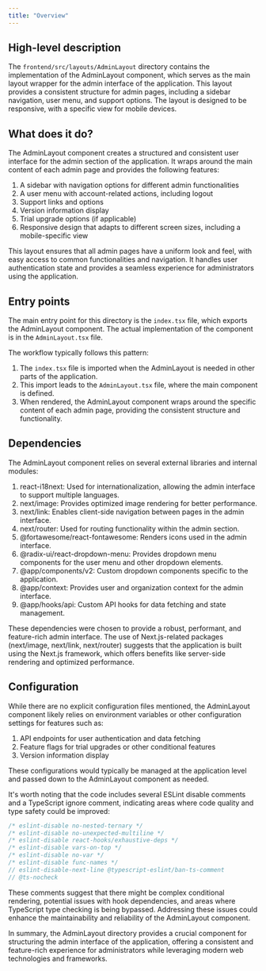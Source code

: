 ```yaml
---
title: "Overview"
---
```


## High-level description
The `frontend/src/layouts/AdminLayout` directory contains the implementation of the AdminLayout component, which serves as the main layout wrapper for the admin interface of the application. This layout provides a consistent structure for admin pages, including a sidebar navigation, user menu, and support options. The layout is designed to be responsive, with a specific view for mobile devices.

## What does it do?
The AdminLayout component creates a structured and consistent user interface for the admin section of the application. It wraps around the main content of each admin page and provides the following features:

1. A sidebar with navigation options for different admin functionalities
2. A user menu with account-related actions, including logout
3. Support links and options
4. Version information display
5. Trial upgrade options (if applicable)
6. Responsive design that adapts to different screen sizes, including a mobile-specific view

This layout ensures that all admin pages have a uniform look and feel, with easy access to common functionalities and navigation. It handles user authentication state and provides a seamless experience for administrators using the application.

## Entry points
The main entry point for this directory is the `index.tsx` file, which exports the AdminLayout component. The actual implementation of the component is in the `AdminLayout.tsx` file.

The workflow typically follows this pattern:
1. The `index.tsx` file is imported when the AdminLayout is needed in other parts of the application.
2. This import leads to the `AdminLayout.tsx` file, where the main component is defined.
3. When rendered, the AdminLayout component wraps around the specific content of each admin page, providing the consistent structure and functionality.

## Dependencies
The AdminLayout component relies on several external libraries and internal modules:

1. react-i18next: Used for internationalization, allowing the admin interface to support multiple languages.
2. next/image: Provides optimized image rendering for better performance.
3. next/link: Enables client-side navigation between pages in the admin interface.
4. next/router: Used for routing functionality within the admin section.
5. @fortawesome/react-fontawesome: Renders icons used in the admin interface.
6. @radix-ui/react-dropdown-menu: Provides dropdown menu components for the user menu and other dropdown elements.
7. @app/components/v2: Custom dropdown components specific to the application.
8. @app/context: Provides user and organization context for the admin interface.
9. @app/hooks/api: Custom API hooks for data fetching and state management.

These dependencies were chosen to provide a robust, performant, and feature-rich admin interface. The use of Next.js-related packages (next/image, next/link, next/router) suggests that the application is built using the Next.js framework, which offers benefits like server-side rendering and optimized performance.

## Configuration
While there are no explicit configuration files mentioned, the AdminLayout component likely relies on environment variables or other configuration settings for features such as:

1. API endpoints for user authentication and data fetching
2. Feature flags for trial upgrades or other conditional features
3. Version information display

These configurations would typically be managed at the application level and passed down to the AdminLayout component as needed.

It's worth noting that the code includes several ESLint disable comments and a TypeScript ignore comment, indicating areas where code quality and type safety could be improved:

```typescript
/* eslint-disable no-nested-ternary */
/* eslint-disable no-unexpected-multiline */
/* eslint-disable react-hooks/exhaustive-deps */
/* eslint-disable vars-on-top */
/* eslint-disable no-var */
/* eslint-disable func-names */
// eslint-disable-next-line @typescript-eslint/ban-ts-comment
// @ts-nocheck
```

These comments suggest that there might be complex conditional rendering, potential issues with hook dependencies, and areas where TypeScript type checking is being bypassed. Addressing these issues could enhance the maintainability and reliability of the AdminLayout component.

In summary, the AdminLayout directory provides a crucial component for structuring the admin interface of the application, offering a consistent and feature-rich experience for administrators while leveraging modern web technologies and frameworks.